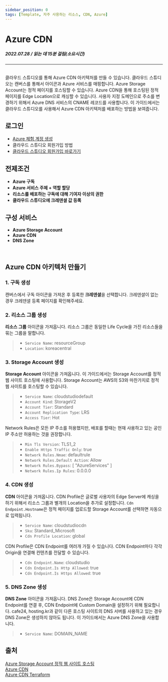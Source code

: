```yaml
---
sidebar_position: 0
tags: [Template, 자주 사용하는 리소스, CDN, Azure]
---
```



# Azure CDN
##### 2022.07.28 / 읽는 데 15분 걸림(소요시간)

*****
<br/>
클라우드 스튜디오를 통해 Azure CDN 아키텍처를 만들 수 있습니다. 클라우드 스튜디오는 캔버스를 통해서 아이콘과 Azure 서비스를 매핑합니다.
Azure Storage Account는 정적 페이지를 호스팅할 수 있습니다.
Azure CDN을 통해 호스팅된 정적 페이지를 Edge Location으로 캐싱할 수 있습니다.
사용자 지정 도메인으로 주소를 변경하기 위해서 Azure DNS 서비스의 CNAME 레코드를 사용합니다.
이 가이드에서는 클라우드 스튜디오를 사용해서 Azure CDN 아키텍처를 배포하는 방법을 보여줍니다.

## 로그인
- [Azure 체험 계정 생성](https://azure.microsoft.com/ko-kr/free/)
- <Link to="/docs/start/sign-in">클라우드 스튜디오 회원가입 방법</Link>
- [클라우드 스튜디오 회원가입 바로가기](https://cloudstudio.cloudraw.kr/signup)

## 전제조건
- **Azure 구독**
- **Azure 서비스 주체 + 역할 할당**
- **리소스를 배포하는 구독에 대해 기여자 이상의 권한**
- **클라우드 스튜디오에 크레덴셜 값 등록**

## 구성 서비스
- **Azure Storage Account**
- **Azure CDN**
- **DNS Zone**
<br/>

## Azure CDN 아키텍처 만들기
### 1. 구독 생성
캔버스에서 구독 아이콘을 가져온 후 등록한 **크레덴셜**을 선택합니다.
크레덴셜이 없는 경우 크레덴셜 등록 페이지를 확인해주세요.
<caption caption="[그림.1] Azure CDN 1" src={azure1} />

### 2. 리소스 그룹 생성
**리소스 그룹** 아이콘을 가져옵니다.
리소스 그룹은 동일한 Life Cycle을 가진 리소스들을 묶는 그룹을 말합니다.

> - ```Service Name```: resourceGroup
> - ```Location```: koreacentral

<caption caption="[그림.2] Azure CDN 2" src={azure2} />

### 3. Storage Account 생성 
**Storage Account** 아이콘을 가져옵니다.
이 가이드에서는 Storage Account를 정적 웹 사이트 호스팅에 사용합니다.
Storage Account는 AWS의 S3와 마찬가지로 정적 웹 사이트를 호스팅할 수 있습니다.

> - ```Service Name```: cloudstudiodefault
> - ```Account Kind```: StorageV2
> - ```Account Tier```: Standard
> - ```Account Replication Type```: LRS
> - ```Access Tier```: Hot 

<caption caption="[그림.3] Azure CDN 3" src={azure3} />

Network Rules은 모든 IP 주소를 허용했지만, 배포를 할때는 현재 사용하고 있는 공인 IP 주소만 허용하는 것을 권장합니다.

> - ```Min Tls Version```: TLS1_2
> - ```Enable Https Traffic Only```: true
> - ```Network Rules.Nmae```: defaultrule
> - ```Network Rules.Default Action```: Allow
> - ```Network Rules.Bypass```: [ "AzureServices" ]
> - ```Network Rules.Ip Rules```: 0.0.0.0

<caption caption="[그림.4] Azure CDN 4" src={azure4} />

### 4. CDN 생성
**CDN** 아이콘을 가져옵니다.
CDN Profile은 글로벌 사용자의 Edge Server에 캐싱을 하기 위해서 리소스 그룹과 별개의 Location을 추가로 설정합니다.
```Cdn Endpoint.Hostname```은 정적 페이지를 업로드할 Storage Account를 선택하면 자동으로 입력됩니다.

> - ```Service Name```: cloudstudiocdn
> - ```Sku```: Standard_Microsoft
> - ```Cdn Profile Location```: global

<caption caption="[그림.5] Azure CDN 5" src={azure5} />

CDN Profile은 CDN Endpoint를 여러개 가질 수 있습니다. CDN Endpoint마다 각각 Origin을 연결해 컨텐츠를 전달할 수 있습니다.

> - ```Cdn Endpoint.Name```: cloudstudio
> - ```Cdn Endpoint.Is Http Allowed```: true
> - ```Cdn Endpoint.Is Https Allowed```: true

<caption caption="[그림.6] Azure CDN 6" src={azure6} />

### 5. DNS Zone 생성 
**DNS Zone** 아이콘을 가져옵니다.
DNS Zone은 Storage Account에 CDN Endpoint를 연결 후, CDN Endpoint에 Custom Domain을 설정하기 위해 필요합니다.
cafe24, hosting.kr과 같이 다른 호스팅 사이트의 DNS 서버를 사용하고 있는 경우 DNS Zone은 생성하지 않아도 됩니다.
이 가이드에서는 Azure DNS Zone을 사용합니다.

> - ```Service Name```: DOMAIN_NAME

<caption caption="[그림.7] Azure CDN 7" src={azure7} />

## 출처
[Azure Storage Account 정적 웹 사이트 호스팅](https://docs.microsoft.com/ko-kr/azure/storage/blobs/storage-blob-static-website)<br/>
[Azure CDN](https://docs.microsoft.com/ko-kr/azure/frontdoor/)<br/>
[Azure CDN Terraform](https://registry.terraform.io/providers/hashicorp/azurerm/latest/docs/resources/cdn_profile)<br/>